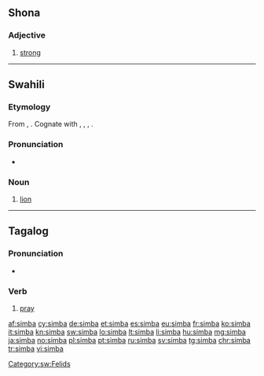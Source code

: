 {{also|Simba}}
==Shona==

===Adjective===
{{head|sn|adjective}}

# [[strong]]

----

==Swahili==

===Etymology===
From {{etyl|bnt-pro|sw}} {{m|bnt-pro|*cimba}}, {{m|bnt-pro|*-cmbá}}. Cognate with {{etyl|nym|-}} {{m|nym|nshimba}}, {{etyl|umb|-}} {{m|umb|simbe}}, {{etyl|ve|-}} {{m|ve|tsimba}}, {{etyl|zu|-}} {{m|zu|insimba}}.

===Pronunciation===
* {{IPA|/ˈsi.ᵐbɑ/|lang=sw}}

===Noun===
{{sw-noun|n}}

# [[lion]]

[[Category:sw:Felids]]

----

==Tagalog==

===Pronunciation===
* {{audio|Tl-PH-simba.ogg|Audio|lang=tl}}

===Verb===
{{head|tl|verb}}

# [[pray]]

[[af:simba]]
[[cy:simba]]
[[de:simba]]
[[et:simba]]
[[es:simba]]
[[eu:simba]]
[[fr:simba]]
[[ko:simba]]
[[it:simba]]
[[kn:simba]]
[[sw:simba]]
[[lo:simba]]
[[lt:simba]]
[[li:simba]]
[[hu:simba]]
[[mg:simba]]
[[ja:simba]]
[[no:simba]]
[[pl:simba]]
[[pt:simba]]
[[ru:simba]]
[[sv:simba]]
[[tg:simba]]
[[chr:simba]]
[[tr:simba]]
[[vi:simba]]